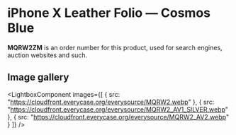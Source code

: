 
# iPhone X Leather Folio — Cosmos Blue

<Callout type='info' emoji='👉🏻'>**MQRW2ZM** is an order number for this product, used for search engines, auction websites and such.</Callout>

## Image gallery

<LightboxComponent
    images={[
      {
        src: "https://cloudfront.everycase.org/everysource/MQRW2.webp"
      },
      {
        src: "https://cloudfront.everycase.org/everysource/MQRW2_AV1_SILVER.webp"
      },
      {
        src: "https://cloudfront.everycase.org/everysource/MQRW2_AV2.webp"
      }
    ]}
  />

